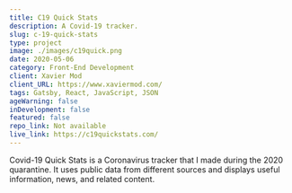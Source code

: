 ```yaml
---
title: C19 Quick Stats
description: A Covid-19 tracker.
slug: c-19-quick-stats
type: project
image: ./images/c19quick.png
date: 2020-05-06
category: Front-End Development
client: Xavier Mod
client_URL: https://www.xaviermod.com/
tags: Gatsby, React, JavaScript, JSON
ageWarning: false 
inDevelopment: false
featured: false
repo_link: Not available
live_link: https://c19quickstats.com/
---
```


Covid-19 Quick Stats is a Coronavirus tracker that I made during the 2020 quarantine. It uses public data from different sources and displays useful information, news, and related content.






